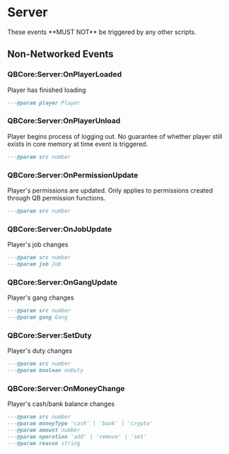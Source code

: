 
# Server

<Callout type="warning">
  These events **MUST NOT** be triggered by any other scripts.
</Callout>

## Non-Networked Events

### QBCore:Server:OnPlayerLoaded

Player has finished loading

```lua
---@param player Player
```

### QBCore:Server:OnPlayerUnload

Player begins process of logging out. No guarantee of whether player still exists in core memory at time event is triggered.

```lua
---@param src number
```

### QBCore:Server:OnPermissionUpdate

Player's permissions are updated. Only applies to permissions created through QB permission functions.

```lua
---@param src number
```

### QBCore:Server:OnJobUpdate

Player's job changes

```lua
---@param src number
---@param job Job
```

### QBCore:Server:OnGangUpdate

Player's gang changes

```lua
---@param src number
---@param gang Gang
```

### QBCore:Server:SetDuty

Player's duty changes

```lua
---@param src number
---@param boolean onDuty
```

### QBCore:Server:OnMoneyChange

Player's cash/bank balance changes

```lua
---@param src number
---@param moneyType 'cash' | 'bank' | 'crypto'
---@param amount number
---@param operation 'add' | 'remove' | 'set'
---@param reason string
```
